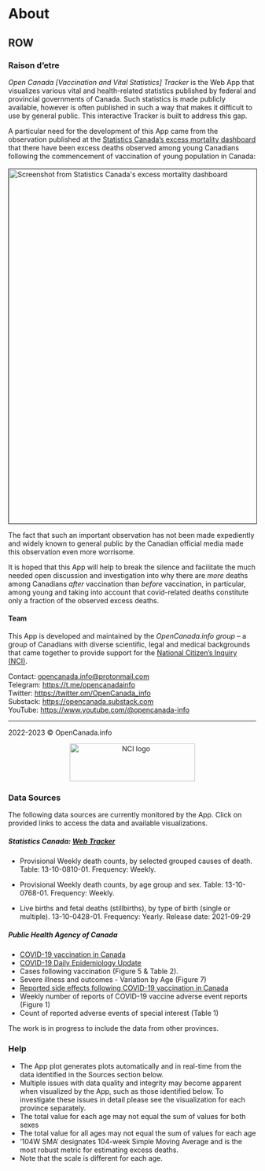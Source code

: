 

# About {data-icon="fa-info"} 


<!-- ## * Sources * -->
<!-- ## ROW  -->

## ROW {.tabset .tabset-fade data-height=850}





<!-- Use menus below to select data sources and parameters. -->

<!-- This App is developed to facilitate investigation related to the increase of deaths among Canadians in late years of the pandemic (Read [more](#about)).   -->

<!-- **Raison d'être**:     -->
<!-- This App is developed to facilitate investigation into the relationship between the increase of deaths among Canadians and the vaccination (Read [more](#about)). -->

<!-- **Raison d'être**: This App is developed to facilitate investigation in the increase of deaths among Canadians and the vaccination (Read [more](#about)).  
in late years of the pandemic

In September 2022, Statistics Canada has reported the unusual increase of deaths among Canadians observed since January 2022. This App is built
-->

<!-- The periods of special interest  -->
<!-- (between `r period[2]` and `r period[3]` )  -->
<!-- are marked by vertical lines.  -->


<!-- *** -->

<!-- Use menus below to visualize the data. -->
<!-- Animated image below shows data for  1st dose (atleast1dose), 2nd dose (fully), 3rd dose (additional) and 4th doze (2nd additional). -->


<!-- **Raison d'etre**: This  App is developed to facilitate the investigation related to the increase of deaths among Canadians following vaccination   [[Read more](#about)]. -->
<!-- , which was reported by [Statistics Canada](https://www150.statcan.gc.ca/n1/pub/71-607-x/71-607-x2021028-eng.htm)  -->





### Raison d'etre

<!-- **Welcome to _Open Canada Vital Statistics Tracker_  on [OpenCanada.info](http://OpenCanada.info) portal!** -->

<!-- _Open Canada Vaccination and Vital Statistics Tracker_ (Open Canada Tracker, for short)  -->

_Open Canada [Vaccination and Vital Statistics] Tracker_ 
<!-- (full name: _Open Canada Vaccination and Vital Statistics Tracker_) -->
is the Web App that visualizes various vital and health-related statistics published by federal and provincial governments of Canada. 
Such statistics is made publicly available, however is often published in such a way that makes it difficult to use by general public. This interactive Tracker is built to address this gap.

A particular need for the development of this App came from the observation published at the [Statistics Canada's excess mortality dashboard](https://www150.statcan.gc.ca/n1/pub/71-607-x/71-607-x2021028-eng.htm) that there have been  excess deaths observed among young Canadians following the commencement of vaccination of young population in Canada:  
<br>
<a href="http://web.archive.org/web/20220922113054/https://www150.statcan.gc.ca/n1/pub/71-607-x/71-607-x2021028-eng.htm"> <img src="image5.png" alt="Screenshot from Statistics Canada's excess mortality dashboard" width="720" border=1 align="center"></a>

The fact that such an important observation has not been made expediently and widely known to general  public by the Canadian official media made this observation even more worrisome. 

It is hoped that this App will help to break the silence and facilitate the much needed open discussion and investigation into why there are _more_ deaths among Canadians _after_ vaccination than _before_ vaccination, in particular, among young and taking into account that covid-related deaths constitute only a fraction of the observed excess deaths.

#### Team

This App is developed and maintained by the
*OpenCanada.info  group*  -- a group of Canadians with diverse scientific, legal and medical backgrounds that came together to provide support for the [National Citizen’s Inquiry (NCI)](https://nationalcitizensinquiry.ca/). 
<!-- Subscribe to the [OpenCanada.info Newsletter](https://opencanada.substack.com/) to learn more.  -->

<!-- To join the team, please contact us at email below. -->

Contact: [opencanada.info@protonmail.com]([opencanada.info@protonmail.com])   
Telegram: <https://t.me/opencanadainfo>    
Twitter: <https://twitter.om/OpenCanada_info>   
Substack: <https://opencanada.substack.com>   
YouTube: <https://www.youtube.com/@opencanada-info> 

<!-- and Open Canada Vaccination and Vital Statistics Tracker hosted on the www.OpenCanada.info portal. -->
<!-- by a team of responsible Canadian citizen. -->
<!-- and in support of -->


<hr>





<!-- Sister Web App: [mortality.watch - Canada ](https://www.mortality.watch/?q=%7B%22c%22%3A%5B%22Canada%22%2C%22Sweden%22%5D%2C%22cs%22%3A0%2C%22ct%22%3A0%2C%22t%22%3A1%2C%22df%22%3A%222010+W01%22%2C%22dt%22%3A%222022+W50%22%2C%22m%22%3A0%7D)  -->
<!-- |  [US Mortality](https://www.usmortality.com/) | [Germany Mortality](https://de.usmortality.com/) -->


<!-- <img src="https://nationalcitizensinquiry.ca/wp-content/uploads/2022/11/Logo_National_Citizens_Inquiry_Canadas_Response_To_Covid_19.jpg" alt="NCI logo" width="100"/> -->

<!-- <iframe width="100%" src="https://www.mortality.watch/?q=%7B%22c%22%3A%5B%22Canada%22%5D%2C%22cs%22%3A0%2C%22ct%22%3A9%2C%22t%22%3A2%2C%22df%22%3A%222014%22%2C%22dt%22%3A%222022%22%2C%22m%22%3A0%7D"> -->
<!-- </iframe> -->



2022-2023 © OpenCanada.info


<!-- We support but are not affiliated with  -->
<!-- other national and regional activities that have started in the country, following the declaration of pandemic, aimed at bringing more transparency and  accountability to Canada, including: -->
<!-- [National Citizen’s Inquiry (NCI)](https://nationalcitizensinquiry.ca/). -->


<center>
<a href="https://nationalcitizensinquiry.ca/"><img src="https://nationalcitizensinquiry.ca/wp-content/uploads/2022/11/Logo_National_Citizens_Inquiry_Canadas_Response_To_Covid_19.jpg"  alt="NCI logo" width="255" height="77" align="center" /></a>
</center>


<!-- ###  -->

### Data Sources

The following data sources are currently monitored by the App. 
Click on provided links to access the data and available visualizations.


##### Statistics Canada: [Web Tracker](https://opencanada.shinyapps.io/info/statcan.Rmd)

- Provisional Weekly death counts, by selected grouped causes of death.
Table: 13-10-0810-01. Frequency: Weekly.
- Provisional Weekly death counts, by age group and sex.
Table: 13-10-0768-01. Frequency: Weekly.

- Live births and fetal deaths (stillbirths), by type of birth (single or multiple). 13-10-0428-01. Frequency: Yearly. Release date: 2021-09-29

<!-- - Crude birth rate, age-specific fertility rates and total fertility rate (live births). Table: 13-10-0418-01. Frequency: Yearly. Release date: 2021-09-29 -->
<!-- - Fetal deaths (20 weeks or more of gestation) and late fetal deaths (28 weeks or more of gestation) Table: 13-10-0427-01 -->
<!-- - Perinatal mortality (late fetal deaths and early neonatal deaths) -->
<!-- Table: 13-10-0714-01  -->
<!-- - Leading causes of death, infants -->
<!-- Table: 13-10-0395-01  -->
<!-- - Deaths and age-specific mortality rates, by selected grouped causes -->
<!-- Table: 13-10-0392-01 -->
<!-- - Leading causes of death, total population, by age group -->
<!-- Table: 13-10-0394-01 (Until 2019 only) -->

<!-- 

##### Open Ontario

- COVID-19 cases in hospital and ICU, by Ontario Health (OH) region
- Cumulative deaths (new methodology): https://data2.ontario.ca/en/dataset/deaths-by-cause-sex-and-age 
- https://data.ontario.ca/en/dataset?q=vital+statisticshttps://data.ontario.ca/en/dataset?q=covidhttps://data.ontario.ca/datastore/dump/e760480e-1f95-4634-a923-98161cfb02fa?bom=True
COVID-19 cases in hospital and ICU, by Ontario Health (OH) region
- https://data2.ontario.ca/en/dataset/deaths-by-cause-sex-and-age 
Comments: We are reviewing the data in this record to determine if it can be made open. 
https://data.ontario.ca/en/dataset/covid-19-vaccine-data-in-ontario


-->

##### Public Health Agency of Canada

- [COVID-19 vaccination in Canada](https://health-infobase.canada.ca/covid-19/vaccination-coverage/) 
<!-- (Figure 1)  -->
- [COVID-19 Daily Epidemiology Update](https://health-infobase.canada.ca/covid-19/)
- Cases following vaccination (Figure 5 & Table 2).
- Severe illness and outcomes - Variation by Age (Figure 7)
- [Reported side effects following COVID-19 vaccination in Canada](https://health-infobase.canada.ca/covid-19/vaccine-safety)
- Weekly number of reports of COVID-19 vaccine adverse event reports (Figure 1)
<!-- - Figure 3. Number of adverse event reports by age group -->
- Count of reported adverse events of special interest (Table 1)


<!-- #### Future work -->

The work is in progress to include the data from other provinces.
<!-- , as well as the link to the growing list to Sudden Deaths happening in Canada  -->

<!-- To explore other publicly available data-sets, consider using [Open Canada Data Explorer](https://o-canada.shinyapps.io/data) -->



### Help

- The App plot generates plots automatically and in real-time from the data identified in the Sources section below.
- Multiple issues with data quality and integrity may become apparent when visualized  by the App, such as those identified below. To investigate these issues in detail please see the visualization for each province separately.
- The total  value for each age may not equal the sum of values for both sexes
- The total value for all ages may not equal the sum of values for each age
- '104W SMA' designates 104-week Simple Moving Average and is the most robust metric for estimating excess deaths.
- Note that the scale is different for each age.



